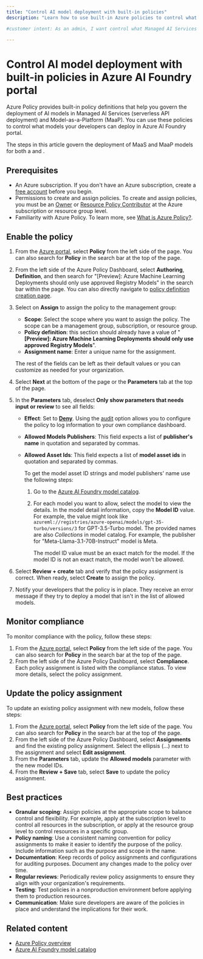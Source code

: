 ```yaml
---
title: "Control AI model deployment with built-in policies"
description: "Learn how to use built-in Azure policies to control what managed AI Services (serverless API deployment) and Model-as-a-Platform (MaaP) AI models can be deployed in Azure AI Foundry portal."

#customer intent: As an admin, I want control what Managed AI Services (serverless API deployment) and Model-as-a-Platform (MaaP) AI models can be deployed by my developers.

---
```


# Control AI model deployment with built-in policies in Azure AI Foundry portal

Azure Policy provides built-in policy definitions that help you govern the deployment of AI models in Managed AI Services (serverless API deployment) and Model-as-a-Platform (MaaP). You can use these policies to control what models your developers can deploy in Azure AI Foundry portal.

<Tip>

The steps in this article govern the deployment of MaaS and MaaP models for both a <Fdp /> and <Hub />.
</Tip>

## Prerequisites

- An Azure subscription. If you don't have an Azure subscription, create a [free account](https://azure.microsoft.com/free/) before you begin.
- Permissions to create and assign policies. To create and assign policies, you must be an [Owner](/azure/role-based-access-control/built-in-roles#owner) or [Resource Policy Contributor](/azure/role-based-access-control/built-in-roles#resource-policy-contributor) at the Azure subscription or resource group level.
- Familiarity with Azure Policy. To learn more, see [What is Azure Policy?](/azure/governance/policy/overview).

## Enable the policy

1. From the [Azure portal](https://portal.azure.com), select **Policy** from the left side of the page. You can also search for **Policy** in the search bar at the top of the page.
1. From the left side of the Azure Policy Dashboard, select **Authoring**, **Definition**, and then search for "[Preview]: Azure Machine Learning Deployments should only use approved Registry Models" in the search bar within the page. You can also directly navigate to [policy definition creation page](https://portal.azure.com/#blade/Microsoft_Azure_Policy/PolicyDetailBlade/definitionId/%2Fproviders%2FMicrosoft.Authorization%2FpolicyDefinitions%2F12e5dd16-d201-47ff-849b-8454061c293d).
1. Select on **Assign** to assign the policy to the management group:

    - **Scope**: Select the scope where you want to assign the policy. The scope can be a management group, subscription, or resource group.
    - **Policy definition**: this section should already have a value of "**[Preview]: Azure Machine Learning Deployments should only use approved Registry Models**".
    - **Assignment name**: Enter a unique name for the assignment.

    The rest of the fields can be left as their default values or you can customize as needed for your organization.

1. Select **Next** at the bottom of the page or the **Parameters** tab at the top of the page.
1. In the **Parameters** tab, deselect **Only show parameters that needs input or review** to see all fields:

    - **Effect**: Set to [**Deny**](/azure/governance/policy/concepts/effect-deny).
        <Note>
        Using the [audit](/azure/governance/policy/concepts/effect-audit) option allows you to configure the policy to log information to your own compliance dashboard.
        </Note>
    - **Allowed Models Publishers**: This field expects a list of **publisher's name** in quotation and separated by commas.
    - **Allowed Asset Ids**: This field expects a list of **model asset ids** in quotation and separated by commas.

        To get the model asset ID strings and model publishers' name use the following steps:

        1. Go to the [Azure AI Foundry model catalog](model-catalog-overview).


        1. For each model you want to allow, select the model to view the details. In the model detail information, copy the **Model ID** value. For example, the value might look like `azureml://registries/azure-openai/models/gpt-35-turbo/versions/3` for GPT-3.5-Turbo model. The provided names are also *Collections* in model catalog. For example, the publisher for "Meta-Llama-3.1-70B-Instruct" model is Meta. 
        
            <Info>
            The model ID value must be an exact match for the model. If the model ID is not an exact match, the model won't be allowed.
            </Info>


1. Select **Review + create** tab and verify that the policy assignment is correct. When ready, select **Create** to assign the policy.
1. Notify your developers that the policy is in place. They receive an error message if they try to deploy a model that isn't in the list of allowed models.

## Monitor compliance

To monitor compliance with the policy, follow these steps:

1. From the [Azure portal](https://portal.azure.com), select **Policy** from the left side of the page. You can also search for **Policy** in the search bar at the top of the page.
1. From the left side of the Azure Policy Dashboard, select **Compliance**. Each policy assignment is listed with the compliance status. To view more details, select the policy assignment.

## Update the policy assignment

To update an existing policy assignment with new models, follow these steps:

1. From the [Azure portal](https://portal.azure.com), select **Policy** from the left side of the page. You can also search for **Policy** in the search bar at the top of the page.
1. From the left side of the Azure Policy Dashboard, select **Assignments** and find the existing policy assignment. Select the ellipsis (...) next to the assignment and select **Edit assignment**.
1. From the **Parameters** tab, update the **Allowed models** parameter with the new model IDs.
1. From the **Review + Save** tab, select **Save** to update the policy assignment.

## Best practices

- **Granular scoping**: Assign policies at the appropriate scope to balance control and flexibility. For example, apply at the subscription level to control all resources in the subscription, or apply at the resource group level to control resources in a specific group.
- **Policy naming**: Use a consistent naming convention for policy assignments to make it easier to identify the purpose of the policy. Include information such as the purpose and scope in the name.
- **Documentation**: Keep records of policy assignments and configurations for auditing purposes. Document any changes made to the policy over time.
- **Regular reviews**: Periodically review policy assignments to ensure they align with your organization's requirements.
- **Testing**: Test policies in a nonproduction environment before applying them to production resources.
- **Communication**: Make sure developers are aware of the policies in place and understand the implications for their work.

## Related content

- [Azure Policy overview](/azure/governance/policy/overview)
- [Azure AI Foundry model catalog](model-catalog-overview)
